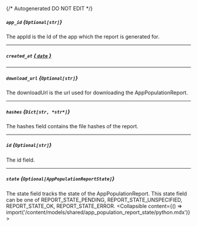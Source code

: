 {/* Autogenerated DO NOT EDIT  */}

##### `app_id` *{`Optional[str]`}*
The appId is the Id of the app which the report is generated for.

---
##### `created_at` [*{ `date` }*](https://docs.python.org/3/library/datetime.html#date-objects)

---
##### `download_url` *{`Optional[str]`}*
The downloadUrl is the url used for downloading the AppPopulationReport.

---
##### `hashes` *{`Dict[str, *str*]`}*
The hashes field contains the file hashes of the report.

---
##### `id` *{`Optional[str]`}*
The id field.

---
##### `state` *{`Optional[AppPopulationReportState]`}*
The state field tracks the state of the AppPopulationReport. This state field can be one of REPORT_STATE_PENDING, REPORT_STATE_UNSPECIFIED, REPORT_STATE_OK, REPORT_STATE_ERROR.
<Collapsible content={() => import('/content/models/shared/app_population_report_state/python.mdx')}>
</Collapsible>

